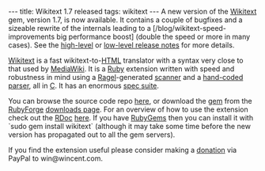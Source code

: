 ---
title: Wikitext 1.7 released
tags: wikitext
---
A new version of the [[Wikitext]] gem, version 1.7, is now available. It contains a couple of bugfixes and a sizeable rewrite of the internals leading to a [/blog/wikitext-speed-improvements big performance boost] (double the speed or more in many cases). See the [http://wikitext.rubyforge.org/files/doc/RELEASE-NOTES.html high-level] or [http://rubyforge.org/frs/shownotes.php?release_id=34439 low-level release notes] for more details.

[[Wikitext]] is a fast wikitext-to-[[HTML]] translator with a syntax very close to that used by [[MediaWiki]]. It is a [[Ruby]] extension written with speed and robustness in mind using a [[Ragel]]-generated [http://git.wincent.com/wikitext.git?a=blob;f=ext/wikitext_ragel.rl;hb=HEAD scanner] and a [http://git.wincent.com/wikitext.git?a=blob;f=ext/parser.c;hb=HEAD hand-coded parser], all in [[C]]. It has an enormous [http://git.wincent.com/wikitext.git?a=tree;f=spec;hb=HEAD spec suite].

You can browse the source code repo [http://git.wincent.com/wikitext.git here], or download the [[gem]] from the [[RubyForge]] [http://rubyforge.org/frs/?group_id=5483 downloads page]. For an overview of how to use the extension check out the [[RDoc]] [http://wikitext.rubyforge.org/ here]. If you have [[RubyGems]] then you can install it with `sudo gem install wikitext` (although it may take some time before the new version has propagated out to all the gem servers).

If you find the extension useful please consider making a [https://www.paypal.com/cgi-bin/webscr?cmd=_xclick&business=win@wincent.com&item_name=Wikitext+donation&no_note=1&currency_code=EUR&lc=GB donation] via PayPal to win@wincent.com.
